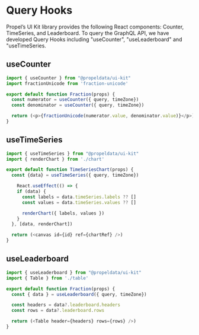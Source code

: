 
<Meta title="Getting started/Query Hooks" /> 

# Query Hooks

Propel’s UI Kit library provides the following React components: Counter, TimeSeries, and Leaderboard. To query the GraphQL API, we have developed 
Query Hooks including "useCounter", "useLeaderboard" and "useTimeSeries.


## useCounter

```ts  
import { useCounter } from "@propeldata/ui-kit"  
import fractionUnicode from 'fraction-unicode'

export default function Fraction(props) {
  const numerator = useCounter({ query, timeZone})
  const denominator = useCounter({ query, timeZone})

  return (<p>{fractionUnicode(numerator.value, denominator.value)}</p>)
}
```  

## useTimeSeries

```ts  
import { useTimeSeries } from "@propeldata/ui-kit"  
import { renderChart } from './chart'

export default function TimeSeriesChart(props) {
  const {data} = useTimeSeries({ query, timeZone})

    React.useEffect(() => {
    if (data) {
      const labels = data.timeSeries.labels ?? []
      const values = data.timeSeries.values ?? []

      renderChart({ labels, values })
    }
  }, [data, renderChart])

  return (<canvas id={id} ref={chartRef} />)
}
```  

## useLeaderboard

```ts  
import { useLeaderboard } from "@propeldata/ui-kit"  
import { Table } from './table'

export default function Fraction(props) {
  const { data } = useLeaderboard({ query, timeZone})

  const headers = data?.leaderboard.headers
  const rows = data?.leaderboard.rows

  return (<Table header={headers} rows={rows} />)
}
```  